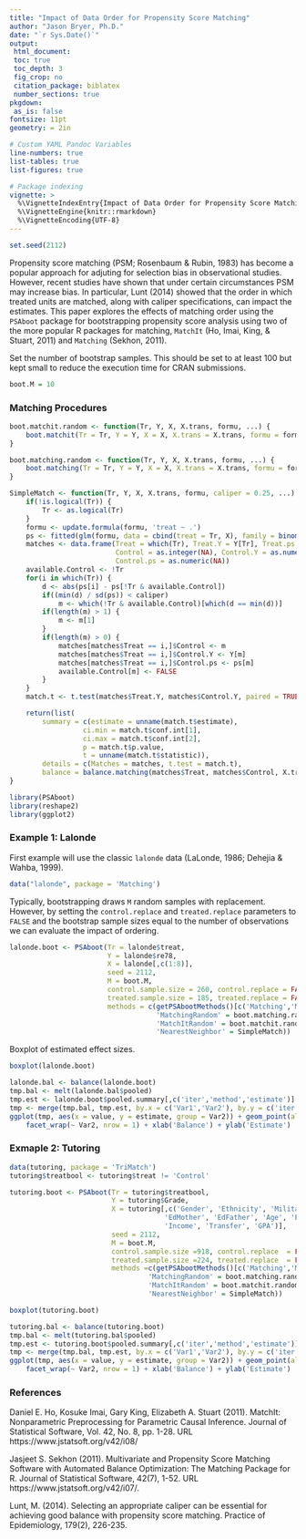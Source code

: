 ```yaml
---
title: "Impact of Data Order for Propensity Score Matching"
author: "Jason Bryer, Ph.D."
date: "`r Sys.Date()`"
output:
 html_document:
 toc: true
 toc_depth: 3
 fig_crop: no
 citation_package: biblatex
 number_sections: true
pkgdown:
 as_is: false
fontsize: 11pt
geometry: = 2in

# Custom YAML Pandoc Variables
line-numbers: true
list-tables: true
list-figures: true

# Package indexing
vignette: >
  %\VignetteIndexEntry{Impact of Data Order for Propensity Score Matching}
  %\VignetteEngine{knitr::rmarkdown}
  %\VignetteEncoding{UTF-8}
---
```


```r
set.seed(2112)
```


Propensity score matching (PSM; Rosenbaum & Rubin, 1983) has become a popular approach for adjuting for selection bias in observational studies. However, recent studies have shown that under certain circumstances PSM may increase bias. In particular, Lunt (2014) showed that the order in which treated units are matched, along with caliper specifications, can impact the estimates. This paper explores the effects of matching order using the `PSAboot` package for bootstrapping propensity score analysis using two of the more popular R packages for matching, `MatchIt` (Ho, Imai, King, & Stuart, 2011) and `Matching` (Sekhon, 2011).

Set the number of bootstrap samples. This should be set to at least 100 but kept small to reduce the execution time for CRAN submissions.

```r
boot.M = 10
```

### Matching Procedures


```r
boot.matchit.random <- function(Tr, Y, X, X.trans, formu, ...) {
	boot.matchit(Tr = Tr, Y = Y, X = X, X.trans = X.trans, formu = formu, m.order = 'random', ...)
}

boot.matching.random <- function(Tr, Y, X, X.trans, formu, ...) {
	boot.matching(Tr = Tr, Y = Y, X = X, X.trans = X.trans, formu = formu, replace = FALSE)
}

SimpleMatch <- function(Tr, Y, X, X.trans, formu, caliper = 0.25, ...) {
	if(!is.logical(Tr)) {
		Tr <- as.logical(Tr)
	}
	formu <- update.formula(formu, 'treat ~ .')
	ps <- fitted(glm(formu, data = cbind(treat = Tr, X), family = binomial(logit)))
	matches <- data.frame(Treat = which(Tr), Treat.Y = Y[Tr], Treat.ps = ps[Tr],
						  Control = as.integer(NA), Control.Y = as.numeric(NA), 
						  Control.ps = as.numeric(NA))
	available.Control <- !Tr
	for(i in which(Tr)) {
		d <- abs(ps[i] - ps[!Tr & available.Control])
		if((min(d) / sd(ps)) < caliper)
			m <- which(!Tr & available.Control)[which(d == min(d))]
		if(length(m) > 1) {
			m <- m[1]
		}
		if(length(m) > 0) {
			matches[matches$Treat == i,]$Control <- m
			matches[matches$Treat == i,]$Control.Y <- Y[m]
			matches[matches$Treat == i,]$Control.ps <- ps[m]
			available.Control[m] <- FALSE
		}
	}
	match.t <- t.test(matches$Treat.Y, matches$Control.Y, paired = TRUE)

	return(list(
		summary = c(estimate = unname(match.t$estimate),
				  ci.min = match.t$conf.int[1],
				  ci.max = match.t$conf.int[2],
				  p = match.t$p.value,
				  t = unname(match.t$statistic)),
		details = c(Matches = matches, t.test = match.t),
		balance = balance.matching(matches$Treat, matches$Control, X.trans) ))
}
```



```r
library(PSAboot)
library(reshape2)
library(ggplot2)
```

### Example 1: Lalonde

First example will use the classic `lalonde` data (LaLonde, 1986; Dehejia & Wahba, 1999).

```r
data("lalonde", package = 'Matching')
```

Typically, bootstrapping draws `M` random samples with replacement. However, by setting the `control.replace` and `treated.replace` parameters to `FALSE` and the bootstrap sample sizes equal to the number of observations we can evaluate the impact of ordering.

```r
lalonde.boot <- PSAboot(Tr = lalonde$treat,
						Y = lalonde$re78,
						X = lalonde[,c(1:8)],
						seed = 2112,
						M = boot.M,
						control.sample.size = 260, control.replace = FALSE,
						treated.sample.size = 185, treated.replace = FALSE,
						methods = c(getPSAbootMethods()[c('Matching','MatchIt')],
									'MatchingRandom' = boot.matching.random,
									'MatchItRandom' = boot.matchit.random,
									'NearestNeighbor' = SimpleMatch))
```

Boxplot of estimated effect sizes.

```r
boxplot(lalonde.boot)
```

```r
lalonde.bal <- balance(lalonde.boot)
tmp.bal <- melt(lalonde.bal$pooled)
tmp.est <- lalonde.boot$pooled.summary[,c('iter','method','estimate')]
tmp <- merge(tmp.bal, tmp.est, by.x = c('Var1','Var2'), by.y = c('iter','method'))
ggplot(tmp, aes(x = value, y = estimate, group = Var2)) + geom_point(alpha = .5) + 
	facet_wrap(~ Var2, nrow = 1) + xlab('Balance') + ylab('Estimate')
```

### Exmaple 2: Tutoring

```r
data(tutoring, package = 'TriMatch')
tutoring$treatbool <- tutoring$treat != 'Control'
```


```r
tutoring.boot <- PSAboot(Tr = tutoring$treatbool, 
						 Y = tutoring$Grade, 
						 X = tutoring[,c('Gender', 'Ethnicity', 'Military', 'ESL',
						 			  'EdMother', 'EdFather', 'Age', 'Employment',
						 			  'Income', 'Transfer', 'GPA')], 
						 seed = 2112,
						 M = boot.M,
						 control.sample.size =918, control.replace  = FALSE,
						 treated.sample.size =224, treated.replace  = FALSE,
						 methods =c(getPSAbootMethods()[c('Matching','MatchIt')],
						 		  'MatchingRandom' = boot.matching.random,
						 		  'MatchItRandom' = boot.matchit.random,
						 		  'NearestNeighbor' = SimpleMatch))
```


```r
boxplot(tutoring.boot)
```

```r
tutoring.bal <- balance(tutoring.boot)
tmp.bal <- melt(tutoring.bal$pooled)
tmp.est <- tutoring.boot$pooled.summary[,c('iter','method','estimate')]
tmp <- merge(tmp.bal, tmp.est, by.x = c('Var1','Var2'), by.y = c('iter','method'))
ggplot(tmp, aes(x = value, y = estimate, group = Var2)) + geom_point(alpha = .5) + 
	facet_wrap(~ Var2, nrow = 1) + xlab('Balance') + ylab('Estimate')
```

### References

Daniel E. Ho, Kosuke Imai, Gary King, Elizabeth A. Stuart (2011). MatchIt: Nonparametric Preprocessing for Parametric Causal Inference. Journal of Statistical Software, Vol. 42, No. 8, pp. 1-28. URL https://www.jstatsoft.org/v42/i08/
  
Jasjeet S. Sekhon (2011). Multivariate and Propensity Score Matching Software with Automated Balance Optimization: The Matching Package for R. Journal of Statistical Software, 42(7), 1-52. URL https://www.jstatsoft.org/v42/i07/.

Lunt, M. (2014). Selecting an appropriate caliper can be essential for achieving good balance with propensity score matching. Practice of Epidemiology, 179(2), 226-235.


